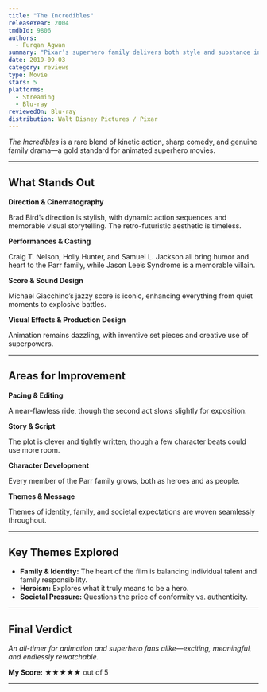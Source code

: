 ```yaml
---
title: "The Incredibles"
releaseYear: 2004
tmdbId: 9806
authors:
  - Furqan Agwan
summary: "Pixar’s superhero family delivers both style and substance in a witty, heartfelt, and visually spectacular adventure."
date: 2019-09-03
category: reviews
type: Movie
stars: 5
platforms:
  - Streaming
  - Blu-ray
reviewedOn: Blu-ray
distribution: Walt Disney Pictures / Pixar
---
```


_The Incredibles_ is a rare blend of kinetic action, sharp comedy, and genuine family drama—a gold standard for animated superhero movies.

---

## What Stands Out

**Direction & Cinematography**

Brad Bird’s direction is stylish, with dynamic action sequences and memorable visual storytelling. The retro-futuristic aesthetic is timeless.

**Performances & Casting**

Craig T. Nelson, Holly Hunter, and Samuel L. Jackson all bring humor and heart to the Parr family, while Jason Lee’s Syndrome is a memorable villain.

**Score & Sound Design**

Michael Giacchino’s jazzy score is iconic, enhancing everything from quiet moments to explosive battles.

**Visual Effects & Production Design**

Animation remains dazzling, with inventive set pieces and creative use of superpowers.

---

## Areas for Improvement

**Pacing & Editing**

A near-flawless ride, though the second act slows slightly for exposition.

**Story & Script**

The plot is clever and tightly written, though a few character beats could use more room.

**Character Development**

Every member of the Parr family grows, both as heroes and as people.

**Themes & Message**

Themes of identity, family, and societal expectations are woven seamlessly throughout.

---

## Key Themes Explored

- **Family & Identity:** The heart of the film is balancing individual talent and family responsibility.
- **Heroism:** Explores what it truly means to be a hero.
- **Societal Pressure:** Questions the price of conformity vs. authenticity.

---

## Final Verdict

_An all-timer for animation and superhero fans alike—exciting, meaningful, and endlessly rewatchable._

**My Score:** ★★★★★ out of 5

---
